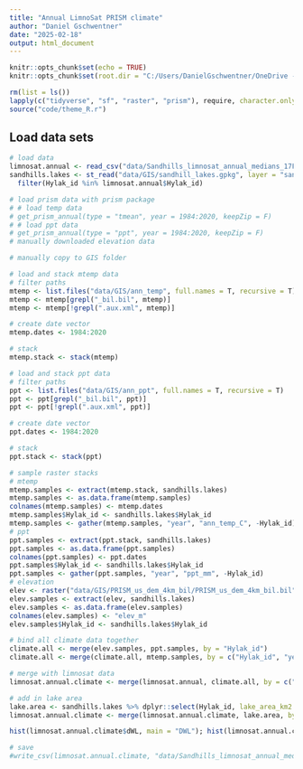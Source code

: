 ```yaml
---
title: "Annual LimnoSat PRISM climate"
author: "Daniel Gschwentner"
date: "2025-02-18"
output: html_document
---
```


```r
knitr::opts_chunk$set(echo = TRUE)
knitr::opts_chunk$set(root.dir = "C:/Users/DanielGschwentner/OneDrive - University of Nebraska-Lincoln/Sandhills LimnoSat lake color v2")
```

```r
rm(list = ls())
lapply(c("tidyverse", "sf", "raster", "prism"), require, character.only = T)
source("code/theme_R.r")
```

## Load data sets

```r
# load data
limnosat.annual <- read_csv("data/Sandhills_limnosat_annual_medians_17Feb25.csv") # only keep Hydro_id, year, dWL
sandhills.lakes <- st_read("data/GIS/sandhill_lakes.gpkg", layer = "sandhill_lakes") %>%
  filter(Hylak_id %in% limnosat.annual$Hylak_id)
```

```r
# load prism data with prism package
# # load temp data
# get_prism_annual(type = "tmean", year = 1984:2020, keepZip = F)
# # load ppt data
# get_prism_annual(type = "ppt", year = 1984:2020, keepZip = F)
# manually downloaded elevation data

# manually copy to GIS folder

```

```r
# load and stack mtemp data
# filter paths
mtemp <- list.files("data/GIS/ann_temp", full.names = T, recursive = T)
mtemp <- mtemp[grepl("_bil.bil", mtemp)]
mtemp <- mtemp[!grepl(".aux.xml", mtemp)]

# create date vector
mtemp.dates <- 1984:2020

# stack
mtemp.stack <- stack(mtemp)
```


```r
# load and stack ppt data
# filter paths
ppt <- list.files("data/GIS/ann_ppt", full.names = T, recursive = T)
ppt <- ppt[grepl("_bil.bil", ppt)]
ppt <- ppt[!grepl(".aux.xml", ppt)]

# create date vector
ppt.dates <- 1984:2020

# stack
ppt.stack <- stack(ppt)
```

```r
# sample raster stacks
# mtemp
mtemp.samples <- extract(mtemp.stack, sandhills.lakes)
mtemp.samples <- as.data.frame(mtemp.samples)
colnames(mtemp.samples) <- mtemp.dates
mtemp.samples$Hylak_id <- sandhills.lakes$Hylak_id
mtemp.samples <- gather(mtemp.samples, "year", "ann_temp_C", -Hylak_id)
# ppt
ppt.samples <- extract(ppt.stack, sandhills.lakes)
ppt.samples <- as.data.frame(ppt.samples)
colnames(ppt.samples) <- ppt.dates
ppt.samples$Hylak_id <- sandhills.lakes$Hylak_id
ppt.samples <- gather(ppt.samples, "year", "ppt_mm", -Hylak_id)
# elevation
elev <- raster("data/GIS/PRISM_us_dem_4km_bil/PRISM_us_dem_4km_bil.bil")
elev.samples <- extract(elev, sandhills.lakes)
elev.samples <- as.data.frame(elev.samples)
colnames(elev.samples) <- "elev_m"
elev.samples$Hylak_id <- sandhills.lakes$Hylak_id

# bind all climate data together
climate.all <- merge(elev.samples, ppt.samples, by = "Hylak_id")
climate.all <- merge(climate.all, mtemp.samples, by = c("Hylak_id", "year"))
```

```r
# merge with limnosat data
limnosat.annual.climate <- merge(limnosat.annual, climate.all, by = c("Hylak_id", "year"))
```

```r
# add in lake area
lake.area <- sandhills.lakes %>% dplyr::select(Hylak_id, lake_area_km2 = Lake_area) %>% st_drop_geometry()
limnosat.annual.climate <- merge(limnosat.annual.climate, lake.area, by = "Hylak_id")
```


```r
hist(limnosat.annual.climate$dWL, main = "DWL"); hist(limnosat.annual.climate$ppt_mm, main = "PPT mm"); hist(limnosat.annual.climate$ann_temp_C, main = "Temp C"); hist(limnosat.annual.climate$elev_m, main = "Elev. m"); hist(limnosat.annual.climate$lake_area_km2, main = "Lake area km2")
```
```r
# save
#write_csv(limnosat.annual.climate, "data/Sandhills_limnosat_annual_medians_climate_18Feb25.csv")
```



